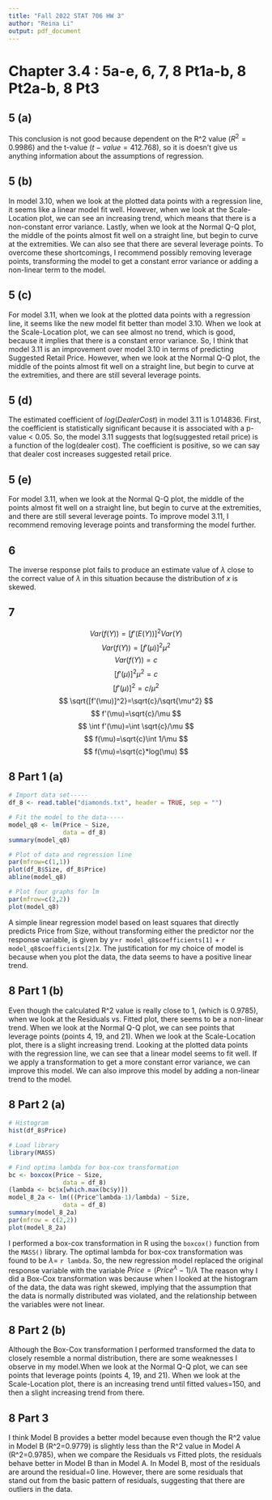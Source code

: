 ```yaml
---
title: "Fall 2022 STAT 706 HW 3"
author: "Reina Li"
output: pdf_document
---
```


# Chapter 3.4 : 5a-e, 6, 7, 8 Pt1a-b, 8 Pt2a-b, 8 Pt3

## 5 (a)

This conclusion is not good because dependent on the R^2 value ($R^2=0.9986$) and the t-value ($t-value=412.768$), so it is doesn't give us anything information about the assumptions of regression.

## 5 (b)

In model 3.10, when we look at the plotted data points with a regression line, it seems like a linear model fit well. However, when we look at the Scale-Location plot, we can see an increasing trend, which means that there is a non-constant error variance. Lastly, when we look at the Normal Q-Q plot, the middle of the points almost fit well on a straight line, but begin to curve at the extremities. We can also see that there are several leverage points. To overcome these shortcomings, I recommend possibly removing leverage points, transforming the model to get a constant error variance or adding a non-linear term to the model.

## 5 (c)

For model 3.11, when we look at the plotted data points with a regression line, it seems like the new model fit better than model 3.10. When we look at the Scale-Location plot, we can see almost no trend, which is good, because it implies that there is a constant error variance. So, I think that model 3.11 is an improvement over model 3.10 in terms of predicting Suggested Retail Price. However, when we look at the Normal Q-Q plot, the middle of the points almost fit well on a straight line, but begin to curve at the extremities, and there are still several leverage points.

## 5 (d)

The estimated coefficient of $log(Dealer Cost)$ in model 3.11 is 1.014836. First, the coefficient is statistically significant because it is associated with a p-value < 0.05. So, the model 3.11 suggests that log(suggested retail price) is a function of the log(dealer cost). The coefficient is positive, so we can say that dealer cost increases suggested retail price.

## 5 (e)

For model 3.11, when we look at the Normal Q-Q plot, the middle of the points almost fit well on a straight line, but begin to curve at the extremities, and there are still several leverage points. To improve model 3.11, I recommend removing leverage points and transforming the model further.

## 6

The inverse response plot fails to produce an estimate value of $\lambda$ close to the correct value of $\lambda$ in this situation because the distribution of $x$ is skewed.

## 7

$$
Var(f(Y))=[f'(E(Y))]^2Var(Y)
$$
$$
Var(f(Y))=[f'(\mu)]^2\mu^2
$$
$$
Var(f(Y))=c
$$
$$
[f'(\mu)]^2\mu^2=c
$$
$$
[f'(\mu)]^2=c/\mu^2
$$
$$
\sqrt{[f'(\mu)]^2}=\sqrt{c}/\sqrt{\mu^2}
$$
$$
f'(\mu)=\sqrt{c}/\mu
$$
$$
\int f'(\mu)=\int \sqrt{c}/\mu
$$
$$
f(\mu)=\sqrt{c}\int 1/\mu
$$
$$
f(\mu)=\sqrt{c}*log(\mu)
$$

## 8 Part 1 (a)

```r
# Import data set-----
df_8 <- read.table("diamonds.txt", header = TRUE, sep = "")

# Fit the model to the data-----
model_q8 <- lm(Price ~ Size,
               data = df_8)
summary(model_q8)

# Plot of data and regression line
par(mfrow=c(1,1))
plot(df_8$Size, df_8$Price)
abline(model_q8)

# Plot four graphs for lm
par(mfrow=c(2,2))
plot(model_q8)
```

A simple linear regression model based on least squares that directly predicts Price from Size, without transforming either the predictor nor the response variable, is given by $y=$`r model_q8$coefficients[1]` $+$ `r model_q8$coefficients[2]`$x.$ The justification for my choice of model is because when you plot the data, the data seems to have a positive linear trend.

## 8 Part 1 (b)

Even though the calculated R^2 value is really close to 1, (which is 0.9785), when we look at the Residuals vs. Fitted plot, there seems to be a non-linear trend. When we look at the Normal Q-Q plot, we can see points that leverage points (points 4, 19, and 21). When we look at the Scale-Location plot, there is a slight increasing trend. Looking at the plotted data points with the regression line, we can see that a linear model seems to fit well. If we apply a transformation to get a more constant error variance, we can improve this model. We can also improve this model by adding a non-linear trend to the model.

## 8 Part 2 (a)

```r
# Histogram
hist(df_8$Price)

# Load library
library(MASS)

# Find optima lambda for box-cox transformation
bc <- boxcox(Price ~ Size,
               data = df_8)
(lambda <- bc$x[which.max(bc$y)])
model_8_2a <- lm(((Price^lambda-1)/lambda) ~ Size,
               data = df_8)
summary(model_8_2a)
par(mfrow = c(2,2))
plot(model_8_2a)
```

I performed a box-cox transformation in R using the `boxcox()` function from the `MASS()` library. The optimal lambda for box-cox transformation was found to be $\lambda=$ `r lambda`. So, the new regression model replaced the original response variable with the variable $Price=(Price^{\lambda}-1)/\lambda$
The reason why I did a Box-Cox transformation was because when I looked at the histogram of the data, the data was right skewed, implying that the assumption that the data is normally distributed was violated, and the relationship between the variables were not linear.

## 8 Part 2 (b)

Although the Box-Cox transformation I performed transformed the data to closely resemble a normal distribution, there are some weaknesses I observe in my model.When we look at the Normal Q-Q plot, we can see points that leverage points (points 4, 19, and 21). When we look at the Scale-Location plot, there is an increasing trend until fitted values=150, and then a slight increasing trend from there.

## 8 Part 3

I think Model B provides a better model because even though the R^2 value in Model B (R^2=0.9779) is slightly less than the R^2 value in Model A (R^2=0.9785), when we compare the Residuals vs Fitted plots, the residuals behave better in Model B than in Model A. In Model B, most of the residuals are around the residual=0 line. However, there are some residuals that stand out from the basic pattern of residuals, suggesting that there are outliers in the data.